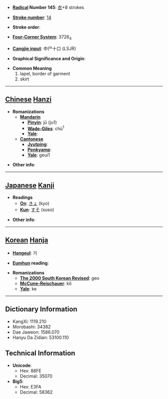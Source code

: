 * '''[[Wiktionary:Chinese radical index| Radical]] Number 145''': [[Wiktionary:Chinese radical index 衣|衣]]+8 strokes

* '''[[Wiktionary:Chinese total strokes index|Stroke number]]''': [[Wiktionary:Chinese total strokes index 14|14]]

* '''Stroke order''': 

* '''[[Wiktionary:Chinese four corner index|Four-Corner System]]''': 3726<sub>4</sub>

* '''[[Wiktionary:Chinese Cangjie index|Cangjie input]]''': 中尸十口 (LSJR)

* '''Graphical Significance and Origin''': 

* '''Common Meaning'''
*#lapel, border of garment
*# skirt


----

== [[Chinese]] [[Hanzi]] ==

* '''Romanizations'''
** '''[[Mandarin]]'''
*** '''[[Pinyin]]''': jū (ju1)
*** '''[[Wade-Giles]]''': chü<sup>1</sup>
*** '''[[Yale]]''': 
** '''[[Cantonese]]'''
*** '''[[Jyutping]]''':
*** '''[[Penkyamp]]''': 
*** '''[[Yale]]''': geui1

* '''Other info''': 

----

== [[Japanese]] [[Kanji]] ==

* '''Readings'''
** '''[[On]]''': [[きょ]] (kyo)
** '''[[Kun]]''': [[すそ]] (suso)

* '''Other info''':  

----

== [[Korean]] [[Hanja]] ==

* '''[[Hangeul]]''': 거

* '''[[Eumhun]] reading''': 

* '''Romanizations'''
** '''[[The 2000 South Korean Revised Romanization|The 2000 South Korean Revised]]''': geo
** '''[[McCune-Reischauer]]''': kŏ
** '''[[Yale]]''': ke

----

== Dictionary Information ==

* KangXi: 1119.210
* Morobashi: 34382
* Dae Jaweon: 1586.070
* Hanyu Da Zidian: 53100.110

== Technical Information ==

* '''Unicode''':
** Hex: 88FE
** Decimal: 35070
* '''Big5''':
** Hex: E3FA
** Decimal: 58362